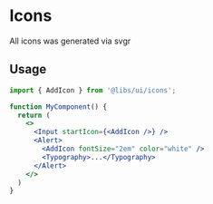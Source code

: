 
<Meta title="Components/Icons" />

# Icons

All icons was generated via svgr

## Usage

```jsx
import { AddIcon } from '@libs/ui/icons';

function MyComponent() {
  return (
    <>
      <Input startIcon={<AddIcon />} />
      <Alert>
        <AddIcon fontSize="2em" color="white" />
        <Typography>...</Typography>
      </Alert>
    </>
  )
}
```

<div className="flex flex-wrap w-full justify-center items-center">
  <IconsPreview components={icons} />
</div>
